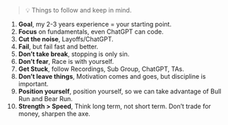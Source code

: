 
> 💡 Things to follow and keep in mind.

1. **Goal**, my 2-3 years experience = your starting point.
2. **Focus** on fundamentals, even ChatGPT can code.
3. **Cut the noise**, Layoffs/ChatGPT.
4. **Fail**, but fail fast and better.
5. **Don’t take break**, stopping is only sin.
6. **Don’t fear**, Race is with yourself.
7. **Get Stuck**, follow Recordings, Sub Group, ChatGPT, TAs.
8. **Don’t leave things**, Motivation comes and goes, but discipline is important.
9. **Position yourself**, position yourself, so we can take advantage of Bull Run and Bear Run.
10. **Strength > Speed**, Think long term, not short term. Don’t trade for money, sharpen the axe.
